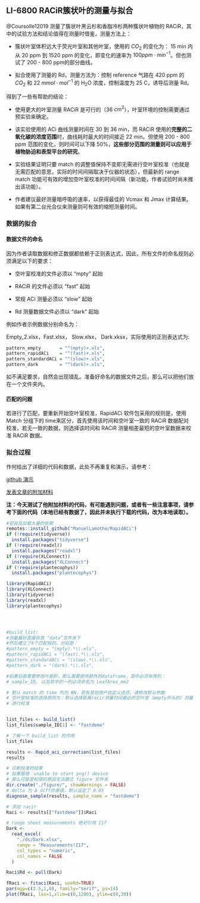## LI-6800 RACiR\texttrademark 簇状叶的测量与拟合 {#racir-conifer}

@Coursolle12019 测量了簇状叶黑云杉和香脂冷杉两种簇状叶植物的 RACiR，其中的试验方法和结论值得在测量时借鉴，测量方法上：

- 簇状叶室体积远大于荧光叶室和其他叶室，使用的 $CO_2$ 的变化为： 15 min 内从 20 ppm 到 1520 ppm 的变化，即变化的速率为 $100 ppm \cdot min^{-1}$。但也测试了 200 - 800 ppm的部分曲线。

- 拟合使用了测量的 Rd，测量方法为：控制 reference 气路在 420 ppm 的 $CO_2$ 和 22 $mmol \cdot mol^{-1}$ 的 H~2~O 浓度，控制温度为 25 C，诱导后测量 Rd。

得到了一些有帮助的结论：

- 使用更大的叶室测量 RACiR 是可行的（36 $cm^2$），叶室环境的控制需要通过预实验来确定。

- 该实验使用的 ACi 曲线测量时间在 30 到 36 min，而 RACiR 使用的**完整的二氧化碳的浓度范围**时，曲线耗时最大的时间接近 22 min。但使用 200 - 800 ppm 范围的变化，则时间可以下降 50%，**这些部分范围的测量则可以应用于植物胁迫和表型平台的研究**。

- 实验结果证明只要 match 的调整值保持不变即无需进行空叶室校准（也就是无需匹配的意思，实际的时间间隔取决于仪器的状态），但最新的 range match 功能可有效的增加空叶室校准的时间间隔（新功能，作者试验时尚未推出该功能）。

- 作者建议最好测量暗呼吸的速率，以获得最佳的 Vcmax 和 Jmax 计算结果。如果有第二台光合仪来测量则可有效的缩短测量时间。

### 数据的拟合 {#conifer-fit-racir}

#### 数据文件的命名 {#name-files}

因为作者读取数据和修正数据都依赖于正则表达式，因此，所有文件的命名规则必须满足以下的要求：

- 空叶室校准的文件必须以 "mpty" 起始

- RACiR 的文件必须以 "fast" 起始

- 常规 ACi 测量必须以 "slow" 起始

- Rd 测量数据文件必须以 "dark" 起始

例如作者示例数据分别命名为：

Empty_2.xlsx，Fast.xlsx， Slow.xlsx， Dark.xksx，实际使用的正则表达式为:

```r
pattern_empty       = "^(mpty)+.xls",      
pattern_rapidACi    = "^(fast)+.xls",      
pattern_standardACi = "^(slow)+.xls",      
pattern_dark        = "^(dark)+.xls",
```
如不满足要求，自然会出现错乱。准备好命名的数据文件之后，那么可以把他们放在一个文件夹内。

#### 匹配的问题 {#match-time}

若进行了匹配，要重新开始空叶室校准，RapidACi 软件包采用的规则是，使用 Match 分组下的 time来区分，首先使用该时间和空叶室一致的 RACiR 数据配对校准，若无一致的数据，则选择该时间和 RACiR 测量相差最短的空叶室数据来校准 RACiR 数据。

### 拟合过程 {#conifer-racir-fit}

作何给出了详细的代码和数据，此处不再重复和演示，请参考：

[github 演示](https://github.com/ManuelLamothe/RapidACi)

[发表文章的附加材料](https://www.frontiersin.org/articles/10.3389/fpls.2019.01276/full#supplementary-material)

**注：今天测试了他附加材料的代码，有可能遇到问题，或者有一些注意事项，请参考下面的代码（本地已经有数据了，因此并未执行下载的代码，改为本地读取）。**

```r
#安装及加载大量的依赖
remotes::install_github("ManuelLamothe/RapidACi")
if (!require(tidyverse))
  install.packages("tidyverse")
if (!require(readxl))
  install.packages("readxl")
if (!require(XLConnect))
  install.packages("XLConnect")
if (!require(plantecophys))
  install.packages("plantecophys")

library(RapidACi)
library(XLConnect)
library(tidyverse)
library(readxl)
library(plantecophys)




#build_list:
#测量最好直接存放 “data”文件夹下
#然后建立了4个匹配规则，分别是：
#pattern_empty = "(mpty).*\\.xls",
#pattern_rapidACi = "(fast).*\\.xls",
#pattern_standardACi = "(slow).*\\.xls",
#pattern_dark = "(dark).*\\.xls",

#如果后面需要修改叶面积，那么需要提供额外的dataframe，其中必须有两列：
# sample_ID, 以及其中的一列必须命名为 LeafArea_mm2

# 默认 match 的 time 列为 BN，若有其他用户自定义选项，请修改默认参数
# 空叶室校准的选择原则为：默认选择距离racir测量时间最近的空叶室（empty开头的）测量
# 进行校准


list_files <- build_list()
list_files$sample_ID[1] <- "fastdemo"

# 了解一下 build_list 的作用
list_files

results <- Rapid_aci_correction(list_files)
results

# 诊断校准的结果
# 如果报错：unable to start png() device
# 那么可能是权限的原因无法建立 figure 文件夹
dir.create("./figure/", showWarnings = FALSE)
# delta 为 A diff的差值，默认设定了 0.05
diagnose_sample(results, sample_name = "fastdemo")

# 添加 racir 
Raci <- results[["fastdemo"]]$Raci

# range sheet measurements 绝对引用 I17
Dark <-
  read_excel(
    "./ds/Dark.xlsx",
    range = "Measurements!I17",
    col_types = "numeric",
    col_names = FALSE
  )

Raci$Rd <- pull(Dark) 

fRaci <- fitaci(Raci, useRd=TRUE) 
par(mgp=c(2.5,1,0), family="serif", ps=14) 
plot(fRaci, las=1,xlim=c(0,1200), ylim=c(0,30)) 
```


\cleardoublepage
